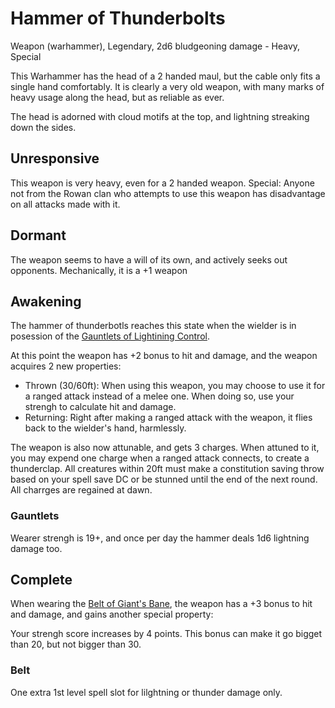 = Hammer of Thunderbolts =

Weapon (warhammer), Legendary, 2d6 bludgeoning damage - Heavy, Special

This Warhammer has the head of a 2 handed maul, but the cable only fits a single hand comfortably. It is clearly a very old weapon, with many marks of heavy usage along the head, but as reliable as ever.

The head is adorned with cloud motifs at the top, and lightning streaking down the sides.

== Unresponsive ==

This weapon is very heavy, even for a 2 handed weapon.
Special: Anyone not from the Rowan clan who attempts to use this weapon has disadvantage on all attacks made with it.

== Dormant ==

The weapon seems to have a will of its own, and actively seeks out opponents. Mechanically, it is a +1 weapon

== Awakening ==

The hammer of thunderbotls reaches this state when the wielder is in posession of the [[items/gauntlet_lightning.wiki|Gauntlets of Lightining Control]].

At this point the weapon has +2 bonus to hit and damage, and the weapon acquires 2 new properties:
* Thrown (30/60ft): When using this weapon, you may choose to use it for a ranged attack instead of a melee one. When doing so, use your strengh to calculate hit and damage.
* Returning: Right after making a ranged attack with the weapon, it flies back to the wielder's hand, harmlessly.

The weapon is also now attunable, and gets 3 charges. When attuned to it, you may expend one charge when a ranged attack connects, to create a thunderclap. All creatures within 20ft must make a constitution saving throw based on your spell save DC or be stunned until the end of the next round. All charrges are regained at dawn.

=== Gauntlets === 

Wearer strengh is 19+, and once per day the hammer deals 1d6 lightning damage too.

== Complete ==

When wearing the [[items/belt_giant.wiki|Belt of Giant's Bane]], the weapon has a +3 bonus to hit and damage, and gains another special property:

Your strengh score increases by 4 points. This bonus can make it go bigget than 20, but not bigger than 30.

=== Belt ===

One extra 1st level spell slot for lilghtning or thunder damage only.
